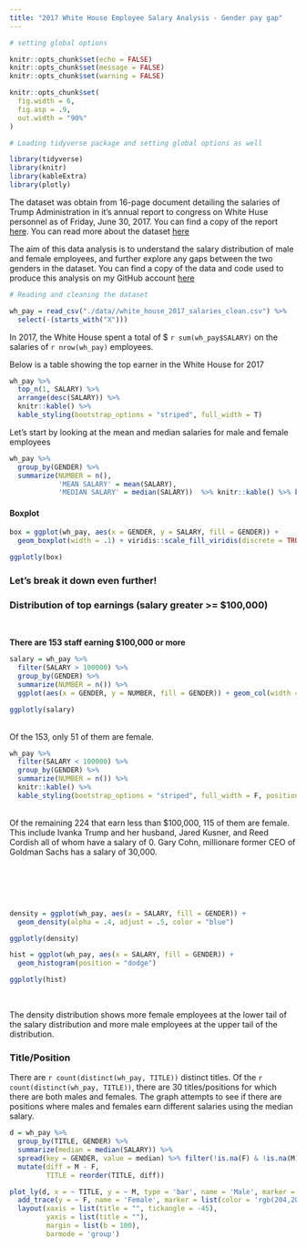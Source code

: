 ```yaml
---
title: "2017 White House Employee Salary Analysis - Gender pay gap"
---
```


```r

# setting global options 

knitr::opts_chunk$set(echo = FALSE)
knitr::opts_chunk$set(message = FALSE)
knitr::opts_chunk$set(warning = FALSE)

knitr::opts_chunk$set(
  fig.width = 6,
  fig.asp = .9,
  out.width = "90%"
)

```


```r
# Loading tidyverse package and setting global options as well

library(tidyverse)
library(knitr)
library(kableExtra)
library(plotly)

```

The dataset was obtain from 16-page document detailing the salaries of Trump Administration in it's annual report to congress on White Huse personnel as of Friday, June 30, 2017. You can find a copy of the report [here](downloads/whitehousepay.pdf). You can read more about the dataset [here](https://data.world/carlvlewis/white-house-salaries-jan-jun-30-17) <br>

The aim of this data analysis is to understand the salary distribution of male and female employees, and further explore any gaps between the two genders in the dataset. You can find a copy of the data and code used to produce this analysis on my GitHub account [here](https://github.com/aminyakubu/aminyakubu.github.io/blob/master/whpaygap.Rmd)

```r
# Reading and cleaning the dataset

wh_pay = read_csv("./data//white_house_2017_salaries_clean.csv") %>% 
  select(-(starts_with("X")))
```

In 2017, the White House spent a total of $ `r sum(wh_pay$SALARY)` on the salaries of `r nrow(wh_pay)` employees. 

Below is a table showing the top earner in the White House for 2017

```r
wh_pay %>% 
  top_n(1, SALARY) %>% 
  arrange(desc(SALARY)) %>% 
  knitr::kable() %>% 
  kable_styling(bootstrap_options = "striped", full_width = T)

```

Let's start by looking at the mean and median salaries for male and female employees

```r
wh_pay %>%
  group_by(GENDER) %>%
  summarize(NUMBER = n(),
            'MEAN SALARY' = mean(SALARY),
            'MEDIAN SALARY' = median(SALARY))  %>% knitr::kable() %>% kable_styling(bootstrap_options = "striped", full_width = T)

```

#### Boxplot

```r
box = ggplot(wh_pay, aes(x = GENDER, y = SALARY, fill = GENDER)) +
  geom_boxplot(width = .1) + viridis::scale_fill_viridis(discrete = TRUE)

ggplotly(box)
```

### Let's break it down even further! 

### Distribution of top earnings (salary greater >= $100,000)
<br>

**There are 153 staff earning $100,000 or more**

```r
salary = wh_pay %>% 
  filter(SALARY > 100000) %>% 
  group_by(GENDER) %>% 
  summarize(NUMBER = n()) %>% 
  ggplot(aes(x = GENDER, y = NUMBER, fill = GENDER)) + geom_col(width = .3) 

ggplotly(salary)

```

</br>
 Of the 153, only 51 of them are female. 

```r
wh_pay %>% 
  filter(SALARY < 100000) %>% 
  group_by(GENDER) %>% 
  summarize(NUMBER = n()) %>% 
  knitr::kable() %>% 
  kable_styling(bootstrap_options = "striped", full_width = F, position = "float_right")
```

<p> <br> Of the remaining 224 that earn less than $100,000, 115 of them are female. This include Ivanka Trump and her husband, Jared Kusner, and Reed Cordish all of whom have a salary of 0. Gary Cohn, millionare former CEO of Goldman Sachs has a salary of 30,000. </br> </p>

<br></br> 

<br>
```r

density = ggplot(wh_pay, aes(x = SALARY, fill = GENDER)) + 
  geom_density(alpha = .4, adjust = .5, color = "blue")

ggplotly(density)

hist = ggplot(wh_pay, aes(x = SALARY, fill = GENDER)) + 
  geom_histogram(position = "dodge") 

ggplotly(hist)
```
</br>

The density distribution shows more female employees at the lower tail of the salary distribution and more male employees at the upper tail of the distribution. 

### Title/Position

There are `r count(distinct(wh_pay, TITLE))` distinct titles. Of the `r count(distinct(wh_pay, TITLE))`, there are 30 titles/positions for which there are both males and females. The graph attempts to see if there are positions where males and females earn different salaries using the median salary. 

```r
d = wh_pay %>% 
  group_by(TITLE, GENDER) %>% 
  summarize(median = median(SALARY)) %>% 
  spread(key = GENDER, value = median) %>% filter(!is.na(F) & !is.na(M)) %>% ungroup() %>% 
  mutate(diff = M - F,
         TITLE = reorder(TITLE, diff))

plot_ly(d, x = ~ TITLE, y = ~ M, type = 'bar', name = 'Male', marker = list(color = 'rgb(49,130,189)')) %>%
  add_trace(y = ~ F, name = 'Female', marker = list(color = 'rgb(204,204,204)')) %>%
  layout(xaxis = list(title = "", tickangle = -45),
         yaxis = list(title = ""),
         margin = list(b = 100),
         barmode = 'group')
```
